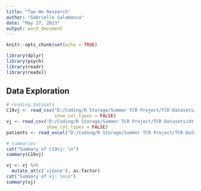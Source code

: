 ```yaml
---
title: "Tao He Research"
author: "Gabrielle Salamanca"
date: "May 27, 2023"
output: word_document
---
```


```r
knitr::opts_chunk$set(echo = TRUE)
```

```r
library(dplyr)
library(psych)
library(readr)
library(readxl)
```

## Data Exploration

```r
# reading datasets
C19vj <- read_csv("D:/Coding/R Storage/Summer TCR Project/TCR Datasets/dt.COVID_TCR.vjGene.p.csv",
                  show_col_types = FALSE)
vj <- read_csv("D:/Coding/R Storage/Summer TCR Project/TCR Datasets/dt.HD_TCR.vjGene.p.csv",
               show_col_types = FALSE)
patients <- read_excel("D:/Coding/R Storage/Summer TCR Project/TCR Datasets/dt.info_edited.xlsx")
```

```r
# summaries
cat("Summary of C19vj: \n")
summary(C19vj)
```

```r
vj <- vj %>% 
  mutate_at(c('vjGene'), as.factor)
cat("Summary of vj: \n\n")
summary(vj)
```















